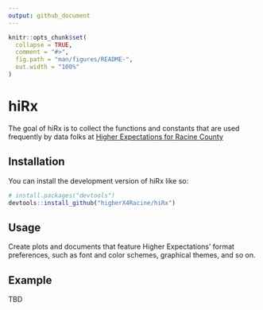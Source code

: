 ```yaml
---
output: github_document
---
```


<!-- README.md is generated from README.Rmd. Please edit that file -->

```r
knitr::opts_chunk$set(
  collapse = TRUE,
  comment = "#>",
  fig.path = "man/figures/README-",
  out.width = "100%"
)
```

# hiRx

<!-- badges: start -->
<!-- badges: end -->

The goal of hiRx is to collect the functions and constants that are used frequently by data folks at [Higher Expectations for Racine County](www.higherexpectationsracinecounty.org)

## Installation

You can install the development version of hiRx like so:

``` r
# install.packages("devtools")
devtools::install_github("higherX4Racine/hiRx")
```

## Usage

Create plots and documents that feature Higher Expectations' format preferences, such as font and color schemes, graphical themes, and so on.

## Example

TBD

